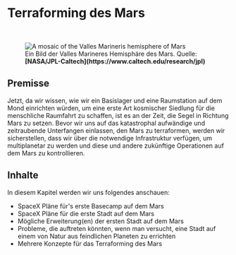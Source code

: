 
# Terraforming des Mars

<ReadingTime duration="1" />
<AudioPlayer ident="mars/introduction" />

<br/>
<figure>
<Image src={require(".//../../resources/images/mars.png")} alt="A mosaic of the Valles Marineris hemisphere of Mars" />
<figcaption style={{ color: "rgb(156, 156, 156)", fontSize: "14px", marginTop: "2px" }}>Ein Bild der Valles Marineres Hemisphäre des Mars. Quelle: <strong>[NASA/JPL-Caltech](https://www.caltech.edu/research/jpl)</strong></figcaption>
</figure>

## Premisse
Jetzt, da wir wissen, wie wir ein Basislager und eine Raumstation auf dem Mond einrichten würden, um eine erste Art kosmischer Siedlung für die menschliche Raumfahrt zu schaffen, ist es an der Zeit, die Segel in Richtung Mars zu setzen. Bevor wir uns auf das katastrophal aufwändige und zeitraubende Unterfangen einlassen, den Mars zu terraformen, werden wir sicherstellen, dass wir über die notwendige Infrastruktur verfügen, um multiplanetar zu werden und diese und andere zukünftige Operationen auf dem Mars zu kontrollieren. 

## Inhalte
In diesem Kapitel werden wir uns folgendes anschauen:

- SpaceX Pläne für's erste Basecamp auf dem Mars
- SpaceX Pläne für die erste Stadt auf dem Mars
- Mögliche Erweiterung(en) der ersten Stadt auf dem Mars
- Probleme, die auftreten könnten, wenn man versucht, eine Stadt auf einem von Natur aus feindlichen Planeten zu errichten
- Mehrere Konzepte für das Terraforming des Mars


<Analytics />

<SaveArticleSection article="mars-introduction"/>